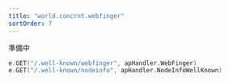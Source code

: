 ```yaml
---
title: "world.concrnt.webfinger"
sortOrder: 7
---
```


準備中

```go
e.GET("/.well-known/webfinger", apHandler.WebFinger)
e.GET("/.well-known/nodeinfo", apHandler.NodeInfoWellKnown)
```

